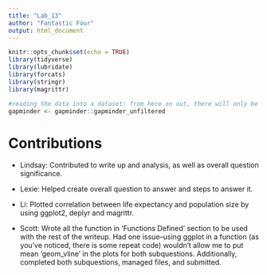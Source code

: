 ```yaml
---
title: "Lab_13"
author: "Fantastic Four"
output: html_document
---
```


```r
knitr::opts_chunk$set(echo = TRUE)
library(tidyverse)
library(lubridate)
library(forcats)
library(stringr)
library(magrittr)

#reading the data into a dataset: from here on out, there will only be functions
gapminder <- gapminder::gapminder_unfiltered

```


# Contributions
* Lindsay: Contributed to write up and analysis, as well as overall question significance.

* Lexie: Helped create overall question to answer and steps to answer it.

* Li: Plotted correlation between life expectancy and population size by using ggplot2, deplyr and magrittr.

* Scott: Wrote all the function in 'Functions Defined' section to be used with the rest of the writeup. Had one issue--using ggplot in a function (as you've noticed, there is some repeat code) wouldn't allow me to put mean 'geom_vline' in the plots for both subquestions. Additionally, completed both subquestions, managed files, and submitted.
